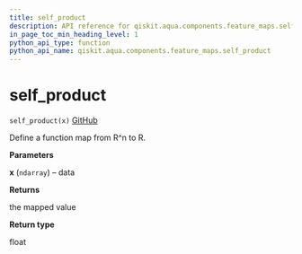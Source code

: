 ```yaml
---
title: self_product
description: API reference for qiskit.aqua.components.feature_maps.self_product
in_page_toc_min_heading_level: 1
python_api_type: function
python_api_name: qiskit.aqua.components.feature_maps.self_product
---
```


# self\_product

<span id="qiskit.aqua.components.feature_maps.self_product" />

`self_product(x)` [GitHub](https://github.com/qiskit-community/qiskit-aqua/tree/stable/0.7/qiskit/aqua/components/feature_maps/data_mapping.py "view source code")

Define a function map from R^n to R.

**Parameters**

**x** (`ndarray`) – data

**Returns**

the mapped value

**Return type**

float

